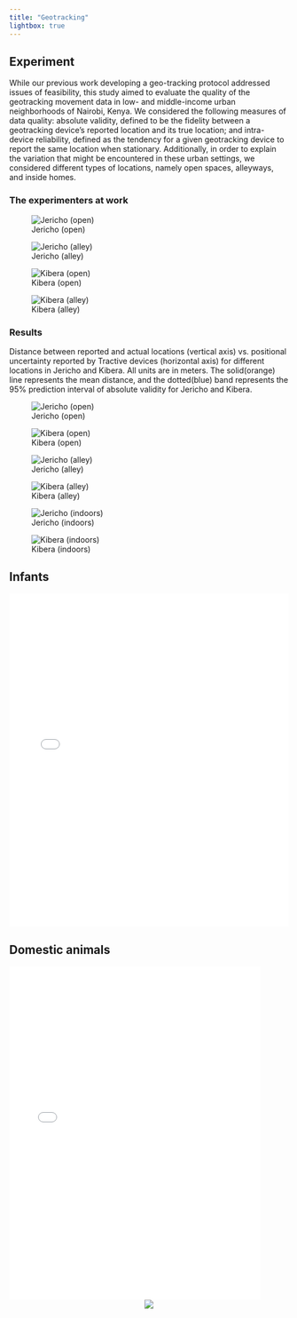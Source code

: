 ```yaml
---
title: "Geotracking"
lightbox: true
---
```


::: {.panel-tabset}

## Experiment
While our previous work developing a geo-tracking protocol addressed issues of feasibility, this study aimed to evaluate the quality of the geotracking movement data in low- and middle-income urban neighborhoods of Nairobi, Kenya. We considered the following measures of data quality: absolute validity, defined to be the fidelity between a geotracking device’s reported location and its true location; and intra-device reliability, defined as the tendency for a given geotracking device to report the same location when stationary. Additionally, in order to explain the variation that might be encountered in these urban settings, we considered different types of locations, namely open spaces, alleyways, and inside homes.


### The experimenters at work
![Jericho (open)](img/jericho-open.jpg){group="experimenters"}

![Jericho (alley)](img/jericho-alley.jpg){group="experimenters"}

![Kibera (open)](img/kibera-open.jpg){group="experimenters"}

![Kibera (alley)](img/kibera-alley-cropped-v2.png){group="experimenters"}


### Results

Distance between reported and actual locations (vertical axis) vs. positional uncertainty reported by Tractive devices (horizontal axis) for different locations in Jericho and Kibera. All units are in meters. The solid(orange) line represents the mean distance, and the dotted(blue) band represents the 95% prediction interval of absolute validity for Jericho and Kibera.

![Jericho (open)](img/open_abs_1.png){group="results"}

![Kibera (open)](img/open_abs_1kib.png){group="results"}

![Jericho (alley)](img/alley_abs_1.png){group="results"}

![Kibera (alley)](img/alley_abs_1kib.png){group="results"}

![Jericho (indoors)](img/indoor_abs_1.png){group="results"}

![Kibera (indoors)](img/indoor_abs_1kib.png){group="results"}





## Infants

```{=html}
<iframe src="deidentified_map-humans.html" width="100%" height="600px" style="border:none;"></iframe>
```




## Domestic animals

```{=html}
<iframe src="deidentified_map-animals.html" width="90%" height="600px" style="border:none;"></iframe>
```

<center>
![](img/hacking_ggplot2_animal_legend.png)
</center>

:::


